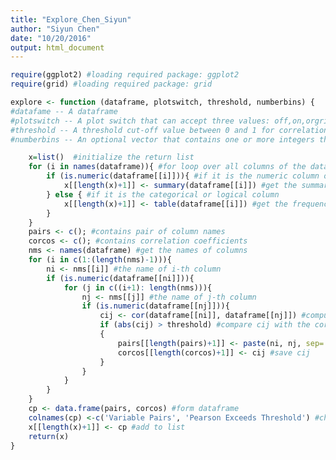 ```yaml
---
title: "Explore_Chen_Siyun"
author: "Siyun Chen"
date: "10/20/2016"
output: html_document
---
```

```r
require(ggplot2) #loading required package: ggplot2
require(grid) #loading required package: grid

explore <- function (dataframe, plotswitch, threshold, numberbins) {
#datafame -- A dataframe
#plotswitch -- A plot switch that can accept three values: off,on,orgrid
#threshold -- A threshold cut-off value between 0 and 1 for correlations
#numberbins -- An optional vector that contains one or more integers that represent the numbers of                  bins to use for a histogram. If the vector is not provided, then let ggplot use it’s                 default.

    x=list()  #initialize the return list
    for (i in names(dataframe)){ #for loop over all columns of the dataframe
        if (is.numeric(dataframe[[i]])){ #if it is the numeric column of the dataframe 
            x[[length(x)+1]] <- summary(dataframe[[i]]) #get the summary statistics table of the numeric column of the dataframe
        } else { #if it is the categorical or logical column
            x[[length(x)+1]] <- table(dataframe[[i]]) #get the frequency table of the the categorical or logical column of the dataframe
        }
    }
    pairs <- c(); #contains pair of column names 
    corcos <- c(); #contains correlation coefficients
    nms <- names(dataframe) #get the names of columns 
    for (i in c(1:(length(nms)-1))){
        ni <- nms[[i]] #the name of i-th column
        if (is.numeric(dataframe[[ni]])){
            for (j in c((i+1): length(nms))){
                nj <- nms[[j]] #the name of j-th column
                if (is.numeric(dataframe[[nj]])){
                    cij <- cor(dataframe[[ni]], dataframe[[nj]]) #compute the correlation coefficient
                    if (abs(cij) > threshold) #compare cij with the correlation threshold, if the correlation coefficient is larger than the correlation threshold
                    {
                        pairs[[length(pairs)+1]] <- paste(ni, nj, sep='-') #save the column names
                        corcos[[length(corcos)+1]] <- cij #save cij
                    }
                }
            }
        }
    }
    cp <- data.frame(pairs, corcos) #form dataframe
    colnames(cp) <-c('Variable Pairs', 'Pearson Exceeds Threshold') #change the column names
    x[[length(x)+1]] <- cp #add to list
    return(x)
}
```



